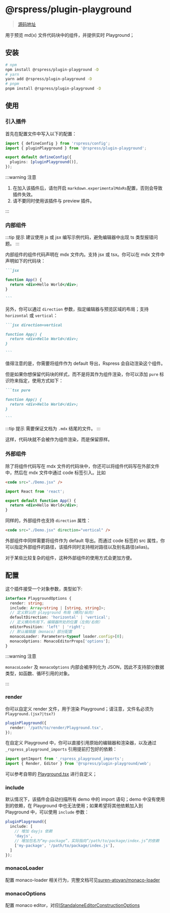 # @rspress/plugin-playground

> [源码地址](https://github.com/web-infra-dev/rspress/tree/main/packages/plugin-playground)

用于预览 md(x) 文件代码块中的组件，并提供实时 Playground；

## 安装

```bash
# npm
npm install @rspress/plugin-playground -D
# yarn
yarn add @rspress/plugin-playground -D
# pnpm
pnpm install @rspress/plugin-playground -D
```

## 使用

### 引入插件

首先在配置文件中写入以下的配置：

```ts title="rspress.config.ts"
import { defineConfig } from 'rspress/config';
import { pluginPlayground } from '@rspress/plugin-playground';

export default defineConfig({
  plugins: [pluginPlayground()],
});
```

:::warning 注意

1. 在加入该插件后，请勿开启 `markdown.experimentalMdxRs`配置，否则会导致插件失效。
2. 请不要同时使用该插件与 preview 插件。

:::

### 内部组件

:::tip 提示
建议使用 js 或 jsx 编写示例代码，避免编辑器中出现 ts 类型报错问题。
:::

内部组件的组件代码声明在 mdx 文件内。支持 jsx 或 tsx。你可以在 mdx 文件中声明如下的代码块：

````md
```jsx

function App() {
  return <div>Hello World</div>;
}

```
````

另外，你可以通过 `direction` 参数，指定编辑器与预览区域的布局；支持 `horizontal` 或 `vertical`：

````md
```jsx direction=vertical

function App() {
  return <div>Hello World</div>;
}

```
````

值得注意的是，你需要将组件作为 default 导出，Rspress 会自动渲染这个组件。

但是如果你想保留代码块的样式，而不是将其作为组件渲染，你可以添加 `pure` 标识符来指定，使用方式如下：

````md pure
```tsx pure

function App() {
  return <div>Hello World</div>;
}

```
````

:::tip 提示
需要保证文档为 `.mdx` 结尾的文件。
:::

这样，代码块就不会被作为组件渲染，而是保留原样。

### 外部组件

除了将组件代码写在 mdx 文件的代码块中，你还可以将组件代码写在外部文件中，然后在 mdx 文件中通过 code 标签引入。比如

```md title="example.mdx"
<code src="./Demo.jsx" />
```

```jsx title="Demo.jsx"
import React from 'react';

export default function App() {
  return <div>Hello World</div>;
}
```

同样的，外部组件也支持 `direction` 属性：

```md title="example.mdx"
<code src="./Demo.jsx" direction="vertical" />
```

外部组件中同样需要将组件作为 default 导出。而通过 code 标签的 src 属性，你可以指定外部组件的路径，该插件同时支持相对路径以及别名路径(alias)。

对于某些比较复杂的组件，这种外部组件的使用方式会更加方便。

## 配置

这个插件接受一个对象参数，类型如下:

```ts
interface PlaygroundOptions {
  render: string;
  include: Array<string | [string, string]>;
  // 定义默认的 playground 布局（横向/纵向）
  defaultDirection: 'horizontal' | 'vertical';
  // 定义横向布局下，编辑器所处的位置（左侧/右侧）
  editorPosition: 'left' | 'right';
  // 默认编辑器（monaco）部分配置
  monacoLoader: Parameters<typeof loader.config>[0];
  monacoOptions: MonacoEditorProps['options'];
}
```

:::warning 注意

`monacoLoader` 及 `monacoOptions` 内部会被序列化为 JSON，因此不支持部分数据类型，如函数、循环引用的对象。

:::

### render
你可以自定义 render 文件，用于渲染 Playground；请注意，文件名必须为 `Playground.(jsx?|tsx?)`
```ts
pluginPlayground({
  render: '/path/to/render/Playground.tsx',
});
```

在自定义 Playground 中，你可以直接引用原始的编辑器和渲染器，以及通过 `_rspress_playground_imports` 引用提前打包好的依赖：
```ts
import getImport from '_rspress_playground_imports';
import { Render, Editor } from '@rspress/plugin-playground/web';
```

可以参考自带的 [Playground.tsx](https://github.com/web-infra-dev/rspress/tree/main/packages/plugin-playground/static/global-components/Playground.tsx) 进行自定义；

### include
默认情况下，该插件会自动扫描所有 demo 中的 import 语句；demo 中没有使用到的依赖，在 Playground 中也无法使用；如果希望将其他依赖加入到 Playground 中，可以使用 `include` 参数：

```ts
pluginPlayground({
  include: [
    // 增加 dayjs 依赖
    'dayjs',
    // 增加包名为“my-package”，实际指向“/path/to/package/index.js”的依赖
    ['my-package', '/path/to/package/index.js'],
  ]
});
```

### monacoLoader

配置 monaco-loader 相关行为，完整文档可见[suren-atoyan/monaco-loader](https://github.com/suren-atoyan/monaco-loader#config)

### monacoOptions

配置 monaco editor，对应[IStandaloneEditorConstructionOptions](https://microsoft.github.io/monaco-editor/typedoc/interfaces/editor.IStandaloneEditorConstructionOptions.html)
